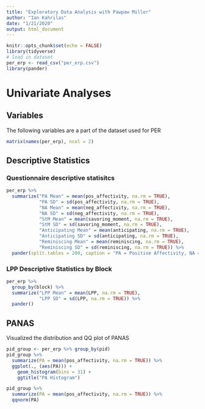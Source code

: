 ```yaml
---
title: "Exploratory Data Analysis with Pawpaw Miller"
author: "Ian Kahrilas"
date: "1/21/2020"
output: html_document
---
```


```r
knitr::opts_chunk$set(echo = FALSE)
library(tidyverse)
# load in dataset
per_erp <- read_csv("per_erp.csv")
library(pander)
```

# Univariate Analyses

## Variables
The following variables are a part of the dataset used for PER

```r
matrix(names(per_erp), ncol = 2)
```

## Descriptive Statistics

### Questionnaire descriptive statisitcs
```r
per_erp %>% 
  summarize("PA Mean" = mean(pos_affectivity, na.rm = TRUE),
            "PA SD" = sd(pos_affectivity, na.rm = TRUE),
            "NA Mean" = mean(neg_affectivity, na.rm = TRUE),
            "NA SD" = sd(neg_affectivity, na.rm = TRUE),
            "StM Mean" = mean(savoring_moment, na.rm = TRUE),
            "StM SD" = sd(savoring_moment, na.rm = TRUE),
            "Anticipating Mean" = mean(anticipating, na.rm = TRUE),
            "Anticipating SD" = sd(anticipating, na.rm = TRUE),
            "Reminiscing Mean" = mean(reminiscing, na.rm = TRUE),
            "Reminiscing SD" = sd(reminiscing, na.rm = TRUE)) %>% 
  pander(split.tables = 200, caption = "PA = Positive Affectivity, NA = Negative Affectivity, StM = Savoring the Moment")


```

### LPP Descriptive Statistics by Block
```r
per_erp %>% 
  group_by(block) %>% 
  summarize("LPP Mean" = mean(LPP, na.rm = TRUE),
            "LPP SD" = sd(LPP, na.rm = TRUE)) %>% 
  pander()
```

## PANAS

Visualized the distribution and QQ plot of PANAS

```r
pid_group <- per_erp %>% group_by(pid)
pid_group %>% 
  summarize(PA = mean(pos_affectivity, na.rm = TRUE)) %>% 
  ggplot(., (aes(PA))) +
    geom_histogram(bins = 31) +
    ggtitle("PA Histogram")
```
```r
pid_group %>% 
  summarize(PA = mean(pos_affectivity, na.rm = TRUE)) %>% 
  qqnorm(PA)
```

